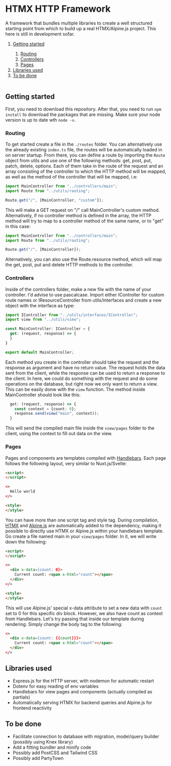 # HTMX HTTP Framework

A framework that bundles multiple libraries to create a well structured starting point from which to build up a real HTMX/Alpine.js project. This here is still in development sofar.

<table>
<ol>
<li> <a href="#getting-started">Getting started</a> </li>
  <ol>
    <li> <a href="#routing">Routing</a> </li>
    <li> <a href="#controllers">Controllers</a> </li>
    <li> <a href="#pages">Pages</a> </li>
  </ol>
<li> <a href="#libraries-used">Libraries used</a> </li>
<li> <a href="#to-be-done">To be done</a> </li>
</ol>
</table>

## Getting started
First, you need to download this repository. After that, you need to run ```npm install``` to download the packages that are missing. Make sure your node version is up to date wth ```node -v```.

### Routing
 To get started create a file in the ```./routes``` folder. You can alternatively use the already existing ```index.ts``` file, the routes will be automatically loaded in on server startup. From there, you can define a route by importing the  ```Route``` object from utils and use one of the following methods: get, post, put, patch, delete, options. Each of them take in the route of the request and an array consisting of the controller to which the HTTP method will be mapped, as well as the method of the controller that will be mapped, i.e:

```ts
import MainController from "../controllers/main";
import Route from "../utils/routing";

Route.get("/", [MainController, "custom"]);
```
This will make a GET request on "/" call MainController's custom method. Alternatively, if no controller method is defined in the array, the HTTP method will try to map to a controller method of the same name, or to "get" in this case:

```ts
import MainController from "../controllers/main";
import Route from "../utils/routing";

Route.get("/", [MainController]);
```

Alternatively, you can also use the Route.resource method, which will map the get, post, put and delete HTTP methods to the controller.

### Controllers
Inside of the controllers folder, make a new file with the name of your controller. I'd advise to use pascalcase. Import either IController for custom route names or IResourceController from utils/interfaces and create a new object with the interface as type:

```ts
import IController from "../utils/interfaces/IController";
import view from "../utils/view";

const MainController: IController = {
  get: (request, response) => {
  }
}

export default MainController;
```

Each method you create in the controller should take the request and the response as argument and have no return value. The request holds the data sent from the client, while the response can be used to return a response to the client. In here, we could do something with the request and do some operations on the database, but right now we only want to return a view. This can be easily donw with the ```view``` function. The method inside MainController should look like this:
```ts
  get: (request, response) => {
    const context = {count: 0};
    response.send(view("main", context));
  }
```

This will send the compiled main file inside the ```view/pages``` folder to the client, using the context to fill out data on the view.

### Pages
Pages and components are templates compiled with <a href="https://handlebarsjs.com/">Handlebars</a>. Each page follows the following layout, very similar to Nuxt.js/Svelte:
```html
<script>
</script>

<>
  Hello world
</>

<style>
</style>
```
You can have more than one script tag and style tag. During compilation, <a href="https://htmx.org/">HTMX</a> and <a href="https://alpinejs.dev/">Alpine.js</a> are automatically added to the dependency, making it possible to directly use HTMX or Alpine.js within your handlebars template. Go create a file named main in your ```view/pages``` folder. In it, we will write down the following:
```html
<script>
</script>

<>
  <div x-data={count: 0}>
    Current count: <span x-html="count"></span>
  </div>
</>

<style>
</style>
```

This will use Alpine.js' special x-data attribute to set a new data with ```count``` set to 0 for this specific div block. However, we also have count as context from Handlebars. Let's try passing that inside our template during rendering. Simply change the body tag to the following:
```html
<>
  <div x-data={count: {{count}}}>
    Current count: <span x-html="count"></span>
  </div>
</>
```

## Libraries used
- Express.js for the HTTP server, with nodemon for automatic restart
- Dotenv for easy reading of env variables
- Handlebars for view pages and components (actually compiled as partials)
- Automatically serving HTMX for backend queries and Alpine.js for frontend reactivity

## To be done
- Facilitate connection to database with migration, model/query builder (possibly using Knex library)
- Add a fitting bundler and minify code
- Possibly add PostCSS and Tailwind CSS
- Possibly add PartyTown
